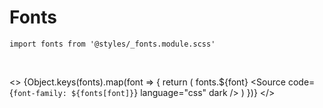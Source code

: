 

<Meta title="Styles/Fonts" />

# Fonts

`import fonts from '@styles/_fonts.module.scss'`

<br />

<>
  {Object.keys(fonts).map(font => {
    return (
      <Fragment key={font}>
        <Heading>fonts.${font}</Heading>
        <Source code={`font-family: ${fonts[font]}`} language="css" dark />
        <Typeset fontFamily={fonts[font]} fontSizes={sizes} />
      </Fragment>
    )
  })}
</>
